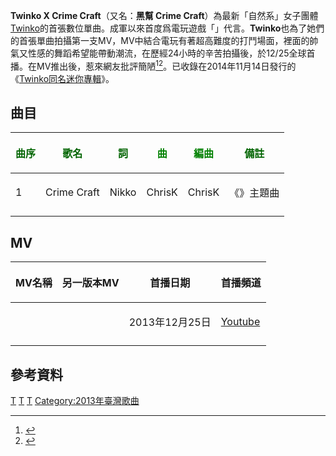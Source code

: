 {{Infobox song
| name        = Twinko X Crime Craft
| type        = single
| artist      = [[Twinko|Twinko]]
| cover       = 
| caption     = 
| released    = 2013年11月14日
| recorded    = 2013年
| genre       = [[華語流行音樂|華語流行音樂]]、[[饒舌|Rap]]
| label       = [[Mios音樂紅元素製作|Mios音樂紅元素製作]]<br />[[福茂唱片|福茂唱片]]
| length      = 3:46
| language    = [[國語|國語]]、[[英語|英語]]
| producer    = [[ChrisK|ChrisK]]
| prev_title  = 
| prev_year   = 
| next_title  = [[Twinko同名迷你專輯|Twinko同名迷你專輯]]
| next_year   = 2014
}}
'''Twinko X Crime Craft'''（又名：'''黑幫 Crime Craft'''）為最新「自然系」女子團體[[Twinko|Twinko]]的首張數位單曲。成軍以來首度爲電玩遊戲「{{link-en|黑幫Online|CrimeCraft}}」代言。'''Twinko'''也為了她們的首張單曲拍攝第一支MV，MV中結合電玩有著超高難度的打鬥場面，裡面的帥氣又性感的舞蹈希望能帶動潮流，在歷經24小時的辛苦拍攝後，於12/25全球首播。在MV推出後，惹來網友批評簡陋<ref>{{Cite web |url=http://likenews.tw/article.php?no=5293 |title=女子團體「Twinko」砸160萬拍MV 遭批沒質感浪費錢 |accessdate=2014-04-14 |archive-date=2014-07-01 |archive-url=https://web.archive.org/web/20140701114843/http://likenews.tw/article.php?no=5293 |dead-url=no }}</ref><ref>{{Cite web |url=http://www.ettoday.net/news/20140109/314704.htm |title=這樣要160萬？Twinko「4K高畫質」熱舞被酸：花錯地方 |accessdate=2014-04-14 |archive-date=2014-04-23 |archive-url=https://web.archive.org/web/20140423055023/http://www.ettoday.net/news/20140109/314704.htm |dead-url=no }}</ref>。已收錄在2014年11月14日發行的《[[Twinko同名迷你專輯|Twinko同名迷你專輯]]》。

==曲目==
{| class="wikitable"
|-
! <font color=darkgreen>曲序</font> !! <font color=darkgreen>歌名</font> !! <font color=darkgreen>詞</font> !! <font color=green>曲</font> !! <font color=green>編曲</font> !!<font color=darkgreen>備註</font>
|-
|1||Crime Craft||Nikko||ChrisK||ChrisK||《{{link-en|黑幫Online|CrimeCraft}}》主題曲
|-
|}

==MV==
{|class="wikitable"
!MV名稱!!另一版本MV!!首播日期!!首播頻道
|-
|{{youtube|tJbt91LwJhU|黑幫}}||{{youtube|EFwRQW8uNXU|黑幫 (字幕版)}}||2013年12月25日||[[Youtube|Youtube]]
|-
|}

== 參考資料 ==
<references/>

{{TWINKO}}
[[Category:台灣音樂專輯|T]]
[[Category:2013年單曲|T]]
[[Category:Twinko|T]]
[[Category:2013年臺灣歌曲|Category:2013年臺灣歌曲]]